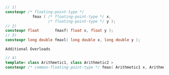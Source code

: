 ```cpp
// 1)
constexpr /* floating-point-type */
            fmax ( /* floating-point-type */ x,
                   /* floating-point-type */ y );
// 2)
constexpr float       fmaxf( float x, float y );
// 3)
constexpr long double fmaxl( long double x, long double y );
```

`Additional Overloads`

```cpp
// 4)
template< class Arithmetic1, class Arithmetic2 >
constexpr /* common-floating-point-type */ fmax( Arithmetic1 x, Arithmetic2 y );
```